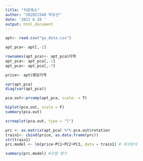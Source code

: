 ```yaml
---
title: "차원축소"
author: "202021540 박유선"
date: '2021 6 20 '
output: html_document
---
```

```r
apt<- read.csv("gu_data.csv")

apt_pca<- apt[,-1]

rownames(apt_pca)<- apt_pca$지역
apt_pca<- apt_pca[,-1]
apt_pca<- apt_pca[,-7]

price<- apt$평당가격

var(apt_pca)
diag(var(apt_pca))

pca.out<-prcomp(apt_pca, scale. = T)

biplot(pca.out, scale = F)
summary(pca.out)

screeplot(pca.out, type = "l")
```

```r
prc <- as.matrix(apt_pca) %*% pca.out$rotation
train1<- cbind(price, as.data.frame(prc))
str(train1)
prc.model <- lm(price~PC1+PC2+PC3, data = train1) # 회귀분석

summary(prc.model) #모델 평가
```
